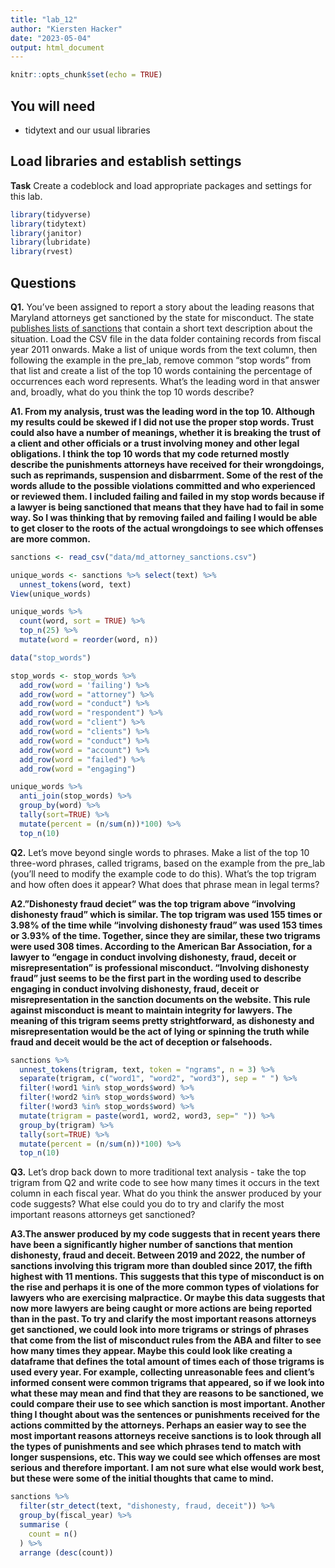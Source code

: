 ```yaml
---
title: "lab_12"
author: "Kiersten Hacker"
date: "2023-05-04"
output: html_document
---
```


```r
knitr::opts_chunk$set(echo = TRUE)
```

## You will need

* tidytext and our usual libraries

## Load libraries and establish settings

**Task** Create a codeblock and load appropriate packages and settings for this lab.
```r
library(tidyverse)
library(tidytext)
library(janitor)
library(lubridate)
library(rvest)
```


## Questions

**Q1.** You've been assigned to report a story about the leading reasons that Maryland attorneys get sanctioned by the state for misconduct. The state [publishes lists of sanctions](https://www.courts.state.md.us/attygrievance/sanctions) that contain a short text description about the situation. Load the CSV file in the data folder containing records from fiscal year 2011 onwards. Make a list of unique words from the text column, then following the example in the pre_lab, remove common "stop words" from that list and create a list of the top 10 words containing the percentage of occurrences each word represents. What's the leading word in that answer and, broadly, what do you think the top 10 words describe?

**A1. From my analysis, trust was the leading word in the top 10. Although my results could be skewed if I did not use the proper stop words. Trust could also have a number of meanings, whether it is breaking the trust of a client and other officials or a trust involving money and other legal obligations. I think the top 10 words that my code returned mostly describe the punishments attorneys have received for their wrongdoings, such as reprimands, suspension and  disbarrment. Some of the rest of the words allude to the possible violations committed and who experienced or reviewed them. I included failing and failed in my stop words because if a lawyer is being sanctioned that means that they have had to fail in some way. So I was thinking that by removing failed and failing I would be able to get closer to the roots of the actual wrongdoings to see which offenses are more common.** 

```r
sanctions <- read_csv("data/md_attorney_sanctions.csv")

unique_words <- sanctions %>% select(text) %>%
  unnest_tokens(word, text)
View(unique_words)

unique_words %>%
  count(word, sort = TRUE) %>%
  top_n(25) %>%
  mutate(word = reorder(word, n)) 

data("stop_words")

stop_words <- stop_words %>%
  add_row(word = 'failing') %>% 
  add_row(word = "attorney") %>% 
  add_row(word = "conduct") %>% 
  add_row(word = "respondent") %>%
  add_row(word = "client") %>%
  add_row(word = "clients") %>%
  add_row(word = "conduct") %>%
  add_row(word = "account") %>%
  add_row(word = "failed") %>%
  add_row(word = "engaging") 

unique_words %>%
  anti_join(stop_words) %>%
  group_by(word) %>%
  tally(sort=TRUE) %>%
  mutate(percent = (n/sum(n))*100) %>%
  top_n(10)
```

**Q2.** Let's move beyond single words to phrases. Make a list of the top 10 three-word phrases, called trigrams, based on the example from the pre_lab (you'll need to modify the example code to do this). What's the top trigram and how often does it appear? What does that phrase mean in legal terms?

**A2."Dishonesty fraud deciet" was the top trigram above "involving dishonesty fraud" which is similar. The top trigram was used 155 times or 3.98% of the time while "involving dishonesty fraud" was used 153 times or 3.93% of the time. Together, since they are similar, these two trigrams were used 308 times. According to the American Bar Association, for a lawyer to "engage in conduct involving dishonesty, fraud, deceit or misrepresentation" is professional misconduct. "Involving dishonesty fraud" just seems to be the first part in the wording used to describe engaging in conduct involving dishonesty, fraud, deceit or misrepresentation in the sanction documents on the website. This rule against misconduct is meant to maintain integrity for lawyers. The meaning of this trigram seems pretty strightforward, as dishonesty and misrepresentation would be the act of lying or spinning the truth while fraud and deceit would be the act of deception or falsehoods.  ** 

```r
sanctions %>%
  unnest_tokens(trigram, text, token = "ngrams", n = 3) %>%
  separate(trigram, c("word1", "word2", "word3"), sep = " ") %>%
  filter(!word1 %in% stop_words$word) %>%
  filter(!word2 %in% stop_words$word) %>%
  filter(!word3 %in% stop_words$word) %>%
  mutate(trigram = paste(word1, word2, word3, sep=" ")) %>%
  group_by(trigram) %>%
  tally(sort=TRUE) %>%
  mutate(percent = (n/sum(n))*100) %>%
  top_n(10)
```

**Q3.** Let's drop back down to more traditional text analysis - take the top trigram from Q2 and write code to see how many times it occurs in the text column in each fiscal year. What do you think the answer produced by your code suggests? What else could you do to try and clarify the most important reasons attorneys get sanctioned?

**A3.The answer produced by my code suggests that in recent years there have been a significantly higher number of sanctions that mention dishonesty, fraud and deceit. Between 2019 and 2022, the number of sanctions involving this trigram more than doubled since 2017, the fifth highest with 11 mentions. This suggests that this type of misconduct is on the rise and perhaps it is one of the more common types of violations for lawyers who are exercising malpractice. Or maybe this data suggests that now more lawyers are being caught or more actions are being reported than in the past. To try and clarify the most important reasons attorneys get sanctioned, we could look into more trigrams or strings of phrases that come from the list of misconduct rules from the ABA and filter to see how many times they appear. Maybe this could look like creating a dataframe that defines the total amount of times each of those trigrams is used every year. For example, collecting unreasonable fees and client's informed consent were common trigrams that appeared, so if we look into what these may mean and find that they are reasons to be sanctioned, we could compare their use to see which sanction is most important. Another thing I thought about was the sentences or punishments received for the actions committed by the attorneys. Perhaps an easier way to see the most important reasons attorneys receive sanctions is to look through all the types of punishments and see which phrases tend to match with longer suspensions, etc. This way we could see which offenses are most serious and therefore important. I am not sure what else would work best, but these were some of the initial thoughts that came to mind.** 

```r
sanctions %>%
  filter(str_detect(text, "dishonesty, fraud, deceit")) %>%
  group_by(fiscal_year) %>%
  summarise (
    count = n()
  ) %>%
  arrange (desc(count))
```
